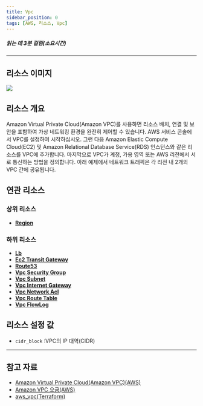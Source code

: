 ```yaml
---
title: Vpc
sidebar_position: 0
tags: [AWS, 리소스, Vpc]
---
```





##### 읽는 데 3분 걸림(소요시간)

---

## 리소스 이미지

<img src={icon} />

## 리소스 개요

Amazon Virtual Private Cloud(Amazon VPC)를 사용하면 리소스 배치, 연결 및 보안을 포함하여 가상 네트워킹 환경을 완전히 제어할 수 있습니다. AWS 서비스 콘솔에서 VPC를 설정하여 시작하십시오. 그런 다음 Amazon Elastic Compute Cloud(EC2) 및 Amazon Relational Database Service(RDS) 인스턴스와 같은 리소스를 VPC에 추가합니다. 마지막으로 VPC가 계정, 가용 영역 또는 AWS 리전에서 서로 통신하는 방법을 정의합니다. 아래 예제에서 네트워크 트래픽은 각 리전 내 2개의 VPC 간에 공유됩니다.

## 연관 리소스

### 상위 리소스

-   [**Region**](https://docs.cstudio.app/docs/resource/aws/Base/Region)

### 하위 리소스

-   [**Lb**](https://docs.cstudio.app/docs/resource/aws/Lb/)
-   [**Ec2 Transit Gateway**](https://docs.cstudio.app/docs/resource/aws/Ec2/TransitGateway)
-   [**Route53**](https://docs.cstudio.app/docs/resource/aws/Route53/)
-   [**Vpc Security Group**](https://docs.cstudio.app/docs/resource/aws/Vpc/SecurityGroup)
-   [**Vpc Subnet**](https://docs.cstudio.app/docs/resource/aws/Vpc/Subnet)
-   [**Vpc Internet Gateway**](https://docs.cstudio.app/docs/resource/aws/Vpc/InternetGateway)
-   [**Vpc Network Acl**](https://docs.cstudio.app/docs/resource/aws/Vpc/NetworkAcl)
-   [**Vpc Route Table**](https://docs.cstudio.app/docs/resource/aws/Vpc/RouteTable)
-   [**Vpc FlowLog**](https://docs.cstudio.app/docs/resource/aws/Vpc/FlowLog)

## 리소스 설정 값

-   `cidr_block` :VPC의 IP 대역(CIDR)

---

## 참고 자료

-   [Amazon Virtual Private Cloud(Amazon VPC)(AWS)](https://aws.amazon.com/ko/vpc/?nc2=type_a)
-   [Amazon VPC 요금(AWS)](https://aws.amazon.com/ko/vpc/pricing/?refid=ap_card)
-   [aws_vpc(Terraform)](https://registry.terraform.io/providers/hashicorp/aws/latest/docs/resources/vpc)
